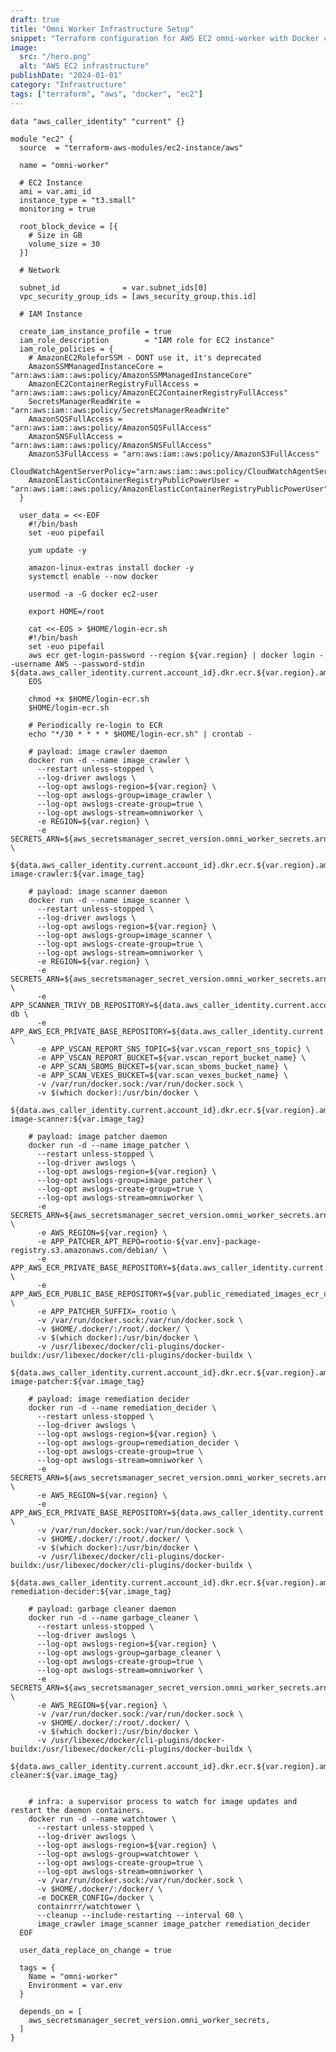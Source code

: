 ```yaml
---
draft: true
title: "Omni Worker Infrastructure Setup"
snippet: "Terraform configuration for AWS EC2 omni-worker with Docker containers"
image:
  src: "/hero.png"
  alt: "AWS EC2 infrastructure"
publishDate: "2024-01-01"
category: "Infrastructure"
tags: ["terraform", "aws", "docker", "ec2"]
---
```

```hcl
data "aws_caller_identity" "current" {}

module "ec2" {
  source  = "terraform-aws-modules/ec2-instance/aws"

  name = "omni-worker"

  # EC2 Instance
  ami = var.ami_id
  instance_type = "t3.small"
  monitoring = true

  root_block_device = [{
    # Size in GB
    volume_size = 30 
  }]

  # Network

  subnet_id              = var.subnet_ids[0]
  vpc_security_group_ids = [aws_security_group.this.id]

  # IAM Instance

  create_iam_instance_profile = true
  iam_role_description        = "IAM role for EC2 instance"
  iam_role_policies = {
    # AmazonEC2RoleforSSM - DONT use it, it's deprecated
    AmazonSSMManagedInstanceCore = "arn:aws:iam::aws:policy/AmazonSSMManagedInstanceCore"
    AmazonEC2ContainerRegistryFullAccess = "arn:aws:iam::aws:policy/AmazonEC2ContainerRegistryFullAccess"
    SecretsManagerReadWrite = "arn:aws:iam::aws:policy/SecretsManagerReadWrite"
    AmazonSQSFullAccess = "arn:aws:iam::aws:policy/AmazonSQSFullAccess"
    AmazonSNSFullAccess = "arn:aws:iam::aws:policy/AmazonSNSFullAccess"
    AmazonS3FullAccess = "arn:aws:iam::aws:policy/AmazonS3FullAccess"
    CloudWatchAgentServerPolicy="arn:aws:iam::aws:policy/CloudWatchAgentServerPolicy"
    AmazonElasticContainerRegistryPublicPowerUser = "arn:aws:iam::aws:policy/AmazonElasticContainerRegistryPublicPowerUser"
  }

  user_data = <<-EOF
    #!/bin/bash
    set -euo pipefail

    yum update -y

    amazon-linux-extras install docker -y
    systemctl enable --now docker

    usermod -a -G docker ec2-user

    export HOME=/root

    cat <<-EOS > $HOME/login-ecr.sh
    #!/bin/bash
    set -euo pipefail
    aws ecr get-login-password --region ${var.region} | docker login --username AWS --password-stdin ${data.aws_caller_identity.current.account_id}.dkr.ecr.${var.region}.amazonaws.com
    EOS

    chmod +x $HOME/login-ecr.sh
    $HOME/login-ecr.sh

    # Periodically re-login to ECR
    echo "*/30 * * * * $HOME/login-ecr.sh" | crontab -

    # payload: image crawler daemon
    docker run -d --name image_crawler \
      --restart unless-stopped \
      --log-driver awslogs \
      --log-opt awslogs-region=${var.region} \
      --log-opt awslogs-group=image_crawler \
      --log-opt awslogs-create-group=true \
      --log-opt awslogs-stream=omniworker \
      -e REGION=${var.region} \
      -e SECRETS_ARN=${aws_secretsmanager_secret_version.omni_worker_secrets.arn} \
      ${data.aws_caller_identity.current.account_id}.dkr.ecr.${var.region}.amazonaws.com/daemon-image-crawler:${var.image_tag}

    # payload: image scanner daemon
    docker run -d --name image_scanner \
      --restart unless-stopped \
      --log-driver awslogs \
      --log-opt awslogs-region=${var.region} \
      --log-opt awslogs-group=image_scanner \
      --log-opt awslogs-create-group=true \
      --log-opt awslogs-stream=omniworker \
      -e REGION=${var.region} \
      -e SECRETS_ARN=${aws_secretsmanager_secret_version.omni_worker_secrets.arn} \
      -e APP_SCANNER_TRIVY_DB_REPOSITORY=${data.aws_caller_identity.current.account_id}.dkr.ecr.${var.region}.amazonaws.com/trivy-db \
      -e APP_AWS_ECR_PRIVATE_BASE_REPOSITORY=${data.aws_caller_identity.current.account_id}.dkr.ecr.${var.region}.amazonaws.com \
      -e APP_VSCAN_REPORT_SNS_TOPIC=${var.vscan_report_sns_topic} \
      -e APP_VSCAN_REPORT_BUCKET=${var.vscan_report_bucket_name} \
      -e APP_SCAN_SBOMS_BUCKET=${var.scan_sboms_bucket_name} \
      -e APP_SCAN_VEXES_BUCKET=${var.scan_vexes_bucket_name} \
      -v /var/run/docker.sock:/var/run/docker.sock \
      -v $(which docker):/usr/bin/docker \
      ${data.aws_caller_identity.current.account_id}.dkr.ecr.${var.region}.amazonaws.com/daemon-image-scanner:${var.image_tag}

    # payload: image patcher daemon
    docker run -d --name image_patcher \
      --restart unless-stopped \
      --log-driver awslogs \
      --log-opt awslogs-region=${var.region} \
      --log-opt awslogs-group=image_patcher \
      --log-opt awslogs-create-group=true \
      --log-opt awslogs-stream=omniworker \
      -e SECRETS_ARN=${aws_secretsmanager_secret_version.omni_worker_secrets.arn} \
      -e AWS_REGION=${var.region} \
      -e APP_PATCHER_APT_REPO=rootio-${var.env}-package-registry.s3.amazonaws.com/debian/ \
      -e APP_AWS_ECR_PRIVATE_BASE_REPOSITORY=${data.aws_caller_identity.current.account_id}.dkr.ecr.${var.region}.amazonaws.com \
      -e APP_AWS_ECR_PUBLIC_BASE_REPOSITORY=${var.public_remediated_images_ecr_url} \
      -e APP_PATCHER_SUFFIX=_rootio \
      -v /var/run/docker.sock:/var/run/docker.sock \
      -v $HOME/.docker/:/root/.docker/ \
      -v $(which docker):/usr/bin/docker \
      -v /usr/libexec/docker/cli-plugins/docker-buildx:/usr/libexec/docker/cli-plugins/docker-buildx \
      ${data.aws_caller_identity.current.account_id}.dkr.ecr.${var.region}.amazonaws.com/daemon-image-patcher:${var.image_tag}

    # payload: image remediation decider
    docker run -d --name remediation_decider \
      --restart unless-stopped \
      --log-driver awslogs \
      --log-opt awslogs-region=${var.region} \
      --log-opt awslogs-group=remediation_decider \
      --log-opt awslogs-create-group=true \
      --log-opt awslogs-stream=omniworker \
      -e SECRETS_ARN=${aws_secretsmanager_secret_version.omni_worker_secrets.arn} \
      -e AWS_REGION=${var.region} \
      -e APP_AWS_ECR_PRIVATE_BASE_REPOSITORY=${data.aws_caller_identity.current.account_id}.dkr.ecr.${var.region}.amazonaws.com \
      -v /var/run/docker.sock:/var/run/docker.sock \
      -v $HOME/.docker/:/root/.docker/ \
      -v $(which docker):/usr/bin/docker \
      -v /usr/libexec/docker/cli-plugins/docker-buildx:/usr/libexec/docker/cli-plugins/docker-buildx \
      ${data.aws_caller_identity.current.account_id}.dkr.ecr.${var.region}.amazonaws.com/daemon-remediation-decider:${var.image_tag}

    # payload: garbage cleaner daemon
    docker run -d --name garbage_cleaner \
      --restart unless-stopped \
      --log-driver awslogs \
      --log-opt awslogs-region=${var.region} \
      --log-opt awslogs-group=garbage_cleaner \
      --log-opt awslogs-create-group=true \
      --log-opt awslogs-stream=omniworker \
      -e SECRETS_ARN=${aws_secretsmanager_secret_version.omni_worker_secrets.arn} \
      -e AWS_REGION=${var.region} \
      -v /var/run/docker.sock:/var/run/docker.sock \
      -v $HOME/.docker/:/root/.docker/ \
      -v $(which docker):/usr/bin/docker \
      -v /usr/libexec/docker/cli-plugins/docker-buildx:/usr/libexec/docker/cli-plugins/docker-buildx \
      ${data.aws_caller_identity.current.account_id}.dkr.ecr.${var.region}.amazonaws.com/garbage-cleaner:${var.image_tag}


    # infra: a supervisor process to watch for image updates and restart the daemon containers.
    docker run -d --name watchtower \
      --restart unless-stopped \
      --log-driver awslogs \
      --log-opt awslogs-region=${var.region} \
      --log-opt awslogs-group=watchtower \
      --log-opt awslogs-create-group=true \
      --log-opt awslogs-stream=omniworker \
      -v /var/run/docker.sock:/var/run/docker.sock \
      -v $HOME/.docker/:/docker/ \
      -e DOCKER_CONFIG=/docker \
      containrrr/watchtower \
      --cleanup --include-restarting --interval 60 \
      image_crawler image_scanner image_patcher remediation_decider
  EOF

  user_data_replace_on_change = true

  tags = {
    Name = "omni-worker"
    Environment = var.env
  }

  depends_on = [
    aws_secretsmanager_secret_version.omni_worker_secrets,
  ]
}
```